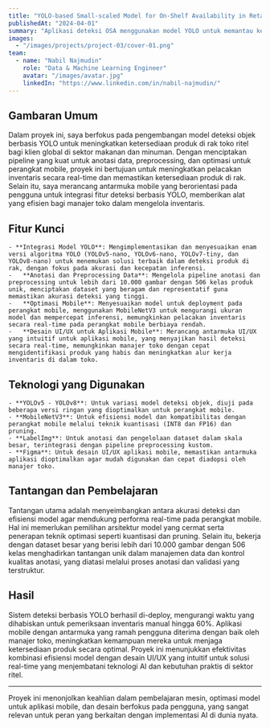 ```yaml
---
title: "YOLO-based Small-scaled Model for On-Shelf Availability in Retail"
publishedAt: "2024-04-01"
summary: "Aplikasi deteksi OSA menggunakan model YOLO untuk memantau ketersediaan produk di toko ritel, meningkatkan manajemen inventaris secara real-time."
images:
  - "/images/projects/project-03/cover-01.png"
team:
  - name: "Nabil Najmudin"
    role: "Data & Machine Learning Engineer"
    avatar: "/images/avatar.jpg"
    linkedIn: "https://www.linkedin.com/in/nabil-najmudin/"
---
```


## Gambaran Umum

Dalam proyek ini, saya berfokus pada pengembangan model deteksi objek berbasis YOLO untuk meningkatkan ketersediaan produk di rak toko ritel bagi klien global di sektor makanan dan minuman. Dengan menciptakan pipeline yang kuat untuk anotasi data, preprocessing, dan optimasi untuk perangkat mobile, proyek ini bertujuan untuk meningkatkan pelacakan inventaris secara real-time dan memastikan ketersediaan produk di rak. Selain itu, saya merancang antarmuka mobile yang berorientasi pada pengguna untuk integrasi fitur deteksi berbasis YOLO, memberikan alat yang efisien bagi manajer toko dalam mengelola inventaris.

## Fitur Kunci

    - **Integrasi Model YOLO**: Mengimplementasikan dan menyesuaikan enam versi algoritma YOLO (YOLOv5-nano, YOLOv6-nano, YOLOv7-tiny, dan YOLOv8-nano) untuk menemukan solusi terbaik dalam deteksi produk di rak, dengan fokus pada akurasi dan kecepatan inferensi.
    -	**Anotasi dan Preprocessing Data**: Mengelola pipeline anotasi dan preprocessing untuk lebih dari 10.000 gambar dengan 506 kelas produk unik, menciptakan dataset yang beragam dan representatif guna memastikan akurasi deteksi yang tinggi.
    -	**Optimasi Mobile**: Menyesuaikan model untuk deployment pada perangkat mobile, menggunakan MobileNetV3 untuk mengurangi ukuran model dan mempercepat inferensi, memungkinkan pelacakan inventaris secara real-time pada perangkat mobile berbiaya rendah.
    -	**Desain UI/UX untuk Aplikasi Mobile**: Merancang antarmuka UI/UX yang intuitif untuk aplikasi mobile, yang menyajikan hasil deteksi secara real-time, memungkinkan manajer toko dengan cepat mengidentifikasi produk yang habis dan meningkatkan alur kerja inventaris di dalam toko.

## Teknologi yang Digunakan

    - **YOLOv5 - YOLOv8**: Untuk variasi model deteksi objek, diuji pada beberapa versi ringan yang dioptimalkan untuk perangkat mobile.
    - **MobileNetV3**: Untuk efisiensi model dan kompatibilitas dengan perangkat mobile melalui teknik kuantisasi (INT8 dan FP16) dan pruning.
    - **LabelImg**: Untuk anotasi dan pengelolaan dataset dalam skala besar, terintegrasi dengan pipeline preprocessing kustom.
    - **Figma**: Untuk desain UI/UX aplikasi mobile, memastikan antarmuka aplikasi dioptimalkan agar mudah digunakan dan cepat diadopsi oleh manajer toko.

## Tantangan dan Pembelajaran

Tantangan utama adalah menyeimbangkan antara akurasi deteksi dan efisiensi model agar mendukung performa real-time pada perangkat mobile. Hal ini memerlukan pemilihan arsitektur model yang cermat serta penerapan teknik optimasi seperti kuantisasi dan pruning. Selain itu, bekerja dengan dataset besar yang berisi lebih dari 10.000 gambar dengan 506 kelas menghadirkan tantangan unik dalam manajemen data dan kontrol kualitas anotasi, yang diatasi melalui proses anotasi dan validasi yang terstruktur.

## Hasil

Sistem deteksi berbasis YOLO berhasil di-deploy, mengurangi waktu yang dihabiskan untuk pemeriksaan inventaris manual hingga 60%. Aplikasi mobile dengan antarmuka yang ramah pengguna diterima dengan baik oleh manajer toko, meningkatkan kemampuan mereka untuk menjaga ketersediaan produk secara optimal. Proyek ini menunjukkan efektivitas kombinasi efisiensi model dengan desain UI/UX yang intuitif untuk solusi real-time yang menjembatani teknologi AI dan kebutuhan praktis di sektor ritel.

---

Proyek ini menonjolkan keahlian dalam pembelajaran mesin, optimasi model untuk aplikasi mobile, dan desain berfokus pada pengguna, yang sangat relevan untuk peran yang berkaitan dengan implementasi AI di dunia nyata.
